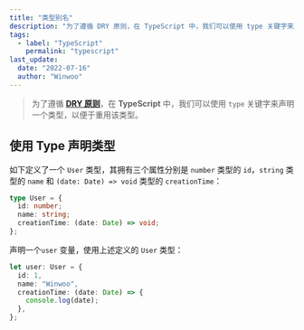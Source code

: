 ```yaml
---
title: "类型别名"
description: "为了遵循 DRY 原则，在 TypeScript 中，我们可以使用 type 关键字来声明一个类型，以便于重用该类型。"
tags:
  - label: "TypeScript"
    permalink: "typescript"
last_update:
  date: "2022-07-16"
  author: "Winwoo"
---
```


> 为了遵循 **[DRY 原则](/docs/code-specification#dry)**，在 **TypeScript** 中，我们可以使用 `type` 关键字来声明一个类型，以便于重用该类型。

## 使用 Type 声明类型

如下定义了一个 `User` 类型，其拥有三个属性分别是 `number` 类型的 `id`，`string` 类型的 `name` 和 `(date: Date) => void` 类型的 `creationTime`：

```typescript title="TypeScript"
type User = {
  id: number;
  name: string;
  creationTime: (date: Date) => void;
};
```

声明一个`user` 变量，使用上述定义的 `User` 类型：

```typescript title="TypeScript"
let user: User = {
  id: 1,
  name: "Winwoo",
  creationTime: (date: Date) => {
    console.log(date);
  },
};
```
